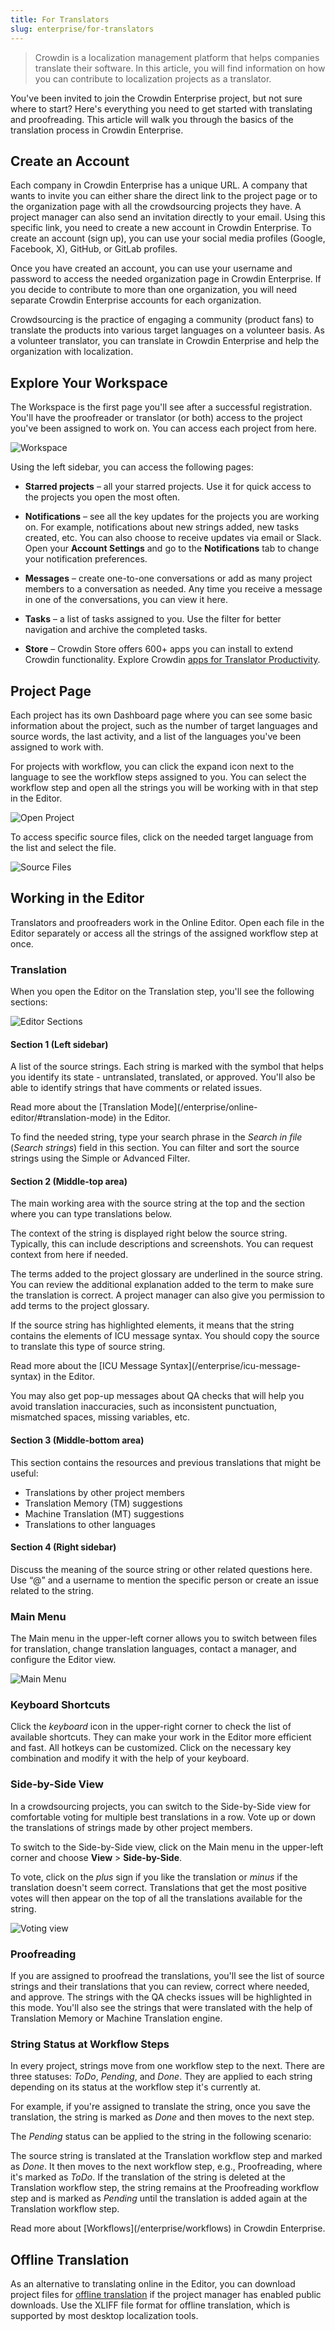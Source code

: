 ```yaml
---
title: For Translators
slug: enterprise/for-translators
---
```



> Crowdin is a localization management platform that helps companies translate their software. In this article, you will find information on how you can contribute to localization projects as a translator.

You've been invited to join the Crowdin Enterprise project, but not sure where to start? Here's everything you need to get started with translating and proofreading. This article will walk you through the basics of the translation process in Crowdin Enterprise.

## Create an Account

Each company in Crowdin Enterprise has a unique URL. A company that wants to invite you can either share the direct link to the project page or to the organization page with all the crowdsourcing projects they have. A project manager can also send an invitation directly to your email. Using this specific link, you need to create a new account in Crowdin Enterprise. To create an account (sign up), you can use your social media profiles (Google, Facebook, X), GitHub, or GitLab profiles.

Once you have created an account, you can use your username and password to access the needed organization page in Crowdin Enterprise. If you decide to contribute to more than one organization, you will need separate Crowdin Enterprise accounts for each organization.

<CardGrid>
  <LinkCard
    title="Signing Up by an Invitation"
    href="/enterprise/organization#signing-up-by-an-invitation"
  />
  <LinkCard
    title="Account Settings"
    href="/enterprise/account-settings/"
  />
</CardGrid>

<Aside type="tip" title="Volunteer translator?">
  Crowdsourcing is the practice of engaging a community (product fans) to translate the products into various target languages on a volunteer basis. As a volunteer translator, you can translate in Crowdin Enterprise and help the organization with localization.
</Aside>

## Explore Your Workspace

The Workspace is the first page you'll see after a successful registration. You'll have the proofreader or translator (or both) access to the project you've been assigned to work on. You can access each project from here.

<Image src={translatorsWorkspace} alt="Workspace" />

Using the left sidebar, you can access the following pages:

* **Starred projects** &ndash; all your starred projects. Use it for quick access to the projects you open the most often.

* **Notifications** &ndash; see all the key updates for the projects you are working on. For example, notifications about new strings added, new tasks created, etc. You can also choose to receive updates via email or Slack.
Open your **Account Settings** and go to the **Notifications** tab to change your notification preferences.

* **Messages** &ndash; create one-to-one conversations or add as many project members to a conversation as needed. Any time you receive a message in one of the conversations, you can view it here.

* **Tasks** &ndash; a list of tasks assigned to you. Use the filter for better navigation and archive the completed tasks.

* **Store** &ndash; Crowdin Store offers 600+ apps you can install to extend Crowdin functionality. Explore Crowdin [apps for Translator Productivity](https://store.crowdin.com/categories/translator-productivity).

<CardGrid>
  <LinkCard
    title="Notifications"
    href="/enterprise/notifications/"
  />
  <LinkCard
    title="User Tasks"
    href="/enterprise/user-tasks/"
  />
</CardGrid>

## Project Page

Each project has its own Dashboard page where you can see some basic information about the project, such as the number of target languages and source words, the last activity, and a list of the languages you've been assigned to work with.

For projects with workflow, you can click the expand icon next to the language to see the workflow steps assigned to you. You can select the workflow step and open all the strings you will be working with in that step in the Editor.

<Image src={openProject} alt="Open Project" />

To access specific source files, click on the needed target language from the list and select the file.

<Image src={sourceFiles} alt="Source Files" />

## Working in the Editor

Translators and proofreaders work in the Online Editor. Open each file in the Editor separately or access all the strings of the assigned workflow step at once.

<LinkCard
  title="Online Editor"
  href="/enterprise/online-editor"
/>

### Translation

When you open the Editor on the Translation step, you'll see the following sections:

<Image src={onlineEditorSections} alt="Editor Sections" />

#### Section 1 (Left sidebar)

A list of the source strings. Each string is marked with the symbol that helps you identify its state - untranslated, translated, or approved. You'll also be able to identify strings that have comments or related issues.

<ReadMore>
  Read more about the [Translation Mode](/enterprise/online-editor/#translation-mode) in the Editor.
</ReadMore>

To find the needed string, type your search phrase in the *Search in file* (*Search strings*) field in this section. You can filter and sort the source strings using the Simple or Advanced Filter.

#### Section 2 (Middle-top area)

The main working area with the source string at the top and the section where you can type translations below.

The context of the string is displayed right below the source string. Typically, this can include descriptions and screenshots. You can request context from here if needed.

The terms added to the project glossary are underlined in the source string. You can review the additional explanation added to the term to make sure the translation is correct. A project manager can also give you permission to add terms to the project glossary.

If the source string has highlighted elements, it means that the string contains the elements of ICU message syntax. You should copy the source to translate this type of source string.

<ReadMore>
  Read more about the [ICU Message Syntax](/enterprise/icu-message-syntax) in the Editor.
</ReadMore>

You may also get pop-up messages about QA checks that will help you avoid translation inaccuracies, such as inconsistent punctuation, mismatched spaces, missing variables, etc.

#### Section 3 (Middle-bottom area)

This section contains the resources and previous translations that might be useful:

* Translations by other project members
* Translation Memory (TM) suggestions
* Machine Translation (MT) suggestions
* Translations to other languages

#### Section 4 (Right sidebar)

Discuss the meaning of the source string or other related questions here. Use “@” and a username to mention the specific person or create an issue related to the string.

### Main Menu

The Main menu <Icon name="mdi:menu" class="inline-icon" /> in the upper-left corner allows you to switch between files for translation, change translation languages, contact a manager, and configure the Editor view.

<Image src={volunteerEditorMenu} alt="Main Menu" />

### Keyboard Shortcuts

Click the *keyboard* <Icon name="mdi:keyboard" class="inline-icon" /> icon in the upper-right corner to check the list of available shortcuts. They can make your work in the Editor more efficient and fast. All hotkeys can be customized. Click on the necessary key combination and modify it with the help of your keyboard.

### Side-by-Side View

In a crowdsourcing projects, you can switch to the Side-by-Side view for comfortable voting for multiple best translations in a row. Vote up or down the translations of strings made by other project members.

To switch to the Side-by-Side view, click on the Main menu <Icon name="mdi:menu" class="inline-icon" /> in the upper-left corner and choose **View** > **Side-by-Side**.

To vote, click on the *plus* <Icon name="mdi:plus" class="inline-icon" /> sign if you like the translation or *minus* <Icon name="mdi:minus" class="inline-icon" /> if the translation doesn't seem correct. Translations that get the most positive votes will then appear on the top of all the translations available for the string.

<Image src={votingView} alt="Voting view" />

### Proofreading

If you are assigned to proofread the translations, you'll see the list of source strings and their translations that you can review, correct where needed, and approve.
The strings with the QA checks issues will be highlighted in this mode. You'll also see the strings that were translated with the help of Translation Memory or Machine Translation engine.

### String Status at Workflow Steps

In every project, strings move from one workflow step to the next. There are three statuses: *ToDo*, *Pending*, and *Done*. They are applied to each string depending on its status at the workflow step it's currently at.

For example, if you're assigned to translate the string, once you save the translation, the string is marked as *Done* and then moves to the next step.

The *Pending* status can be applied to the string in the following scenario:

The source string is translated at the Translation workflow step and marked as *Done*. It then moves to the next workflow step, e.g., Proofreading, where it's marked as *ToDo*. If the translation of the string is deleted at the Translation workflow step, the string remains at the Proofreading workflow step and is marked as *Pending* until the translation is added again at the Translation workflow step.

<ReadMore>
  Read more about [Workflows](/enterprise/workflows) in Crowdin Enterprise.
</ReadMore>

## Offline Translation

As an alternative to translating online in the Editor, you can download project files for [offline translation](/enterprise/offline-translation) if the project manager has enabled public downloads. Use the XLIFF file format for offline translation, which is supported by most desktop localization tools.

